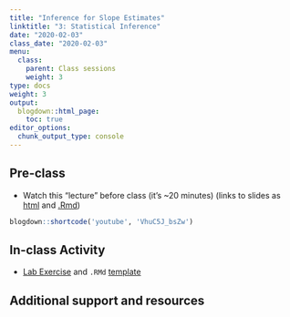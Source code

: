 ```yaml
---
title: "Inference for Slope Estimates"
linktitle: "3: Statistical Inference"
date: "2020-02-03"
class_date: "2020-02-03"
menu:
  class:
    parent: Class sessions
    weight: 3
type: docs
weight: 3
output:
  blogdown::html_page:
    toc: true
editor_options: 
  chunk_output_type: console
---
```


## Pre-class

- Watch this "lecture" before class (it's ~20 minutes) (links to slides as [html](http://sds291.netlify.com/03/03_Lecture_Slides.html) and [.Rmd](http://sds291.netlify.com/03/03_Lecture_Slides.Rmd))

```r
blogdown::shortcode('youtube', 'VhuC5J_bsZw')
```



## In-class Activity

- [Lab Exercise](http://sds291.netlify.com/03/03-lab.Rmd) and `.RMd` [template]((http://sds291.netlify.com/03/03-lab_RMDtemplate.Rmd))

## Additional support and resources

